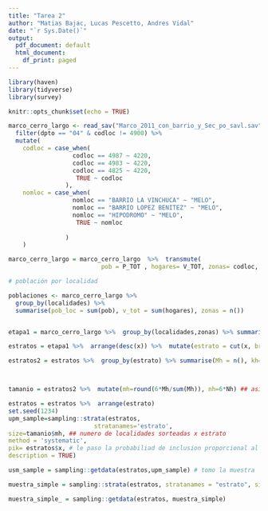 ```yaml
---
title: "Tarea 2"
author: "Matias Bajac, Lucas Pescetto, Andres Vidal"
date: "`r Sys.Date()`"
output:
  pdf_document: default
  html_document:
    df_print: paged
---
```


```r

library(haven)
library(tidyverse)
library(survey)

knitr::opts_chunk$set(echo = TRUE)
```

```r

marco_cerro_largo <- read_sav("Marco_2011_con_barrio_y_Sec_po_savl.sav") %>% 
  filter(dpto == "04" & codloc != 4900) %>% 
  mutate(
    codloc = case_when(
                  codloc == 4987 ~ 4220,
                  codloc == 4983 ~ 4220,
                  codloc == 4825 ~ 4220,
                   TRUE ~ codloc
                ),
    nomloc = case_when(
                  nomloc == "BARRIO LA VINCHUCA" ~ "MELO",
                  nomloc == "BARRIO LOPEZ BENITEZ" ~ "MELO",
                  nomloc == "HIPODROMO" ~ "MELO",
                   TRUE ~ nomloc
                  
                )
    )

marco_cerro_largo = marco_cerro_largo  %>%  transmute(
                          pob = P_TOT , hogares= V_TOT, zonas= codloc, localidades = nomloc,segmento= segm)

# población por localidad

poblaciones <- marco_cerro_largo %>% 
  group_by(localidades) %>%
  summarise(pob_loc = sum(pob), v_tot = sum(hogares), zonas = n())


etapa1 = marco_cerro_largo %>%  group_by(localidades,zonas) %>% summarise(x= sum(hogares), nz = n(), sd_x=sd(hogares)) 

estratos = etapa1 %>%  arrange(desc(x)) %>%  mutate(estrato = cut(x, breaks=c(0,100,5000,Inf), right = FALSE))  %>% filter(x<5000)

estratos2 = estratos %>%  group_by(estrato) %>% summarise(Mh = n(), kh= sum(x), Nh= sum(nz))



tamanio = estratos2 %>%  mutate(mh=round(6*Mh/sum(Mh)), nh=6*Nh) ## asignacion proporcional al tamanio de cada estrato 

estratos = estratos %>%  arrange(estrato)
set.seed(1234)
upm_sample=sampling::strata(estratos,  
                        stratanames='estrato', 
size=tamanio$mh, ## numero de localidades sorteadas x estrato 
method = 'systematic',
pik= estratos$x, # le paso la probabiliad de inclusion proporcional al tamanio de hogares 
description = TRUE)

usm_sample = sampling::getdata(estratos,upm_sample) # tomo la muestra 

muestra_simple = sampling::strata(estratos, stratanames = "estrato", size=tamanio$mh)

muestra_simple_ = sampling::getdata(estratos, muestra_simple)

```


